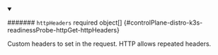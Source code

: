 


<details className="config-field" data-expandable="true" open>
<summary>

####### `httpHeaders` <span className="config-field-required" data-required="false">required</span> <span className="config-field-type">object[]</span> <span className="config-field-default"></span> <span className="config-field-enum"></span> {#controlPlane-distro-k3s-readinessProbe-httpGet-httpHeaders}

Custom headers to set in the request. HTTP allows repeated headers.

</summary>

<PartialHttpheadersreference />


</details>
